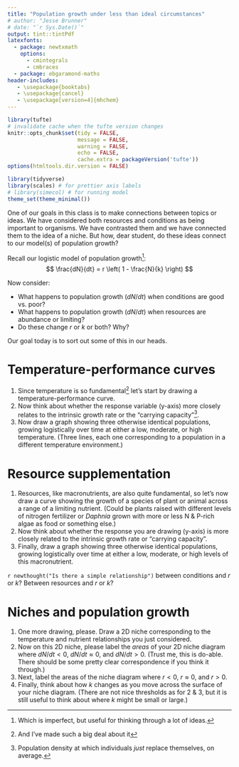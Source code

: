 ```yaml
---
title: "Population growth under less than ideal circumstances"
# author: "Jesse Brunner"
# date: "`r Sys.Date()`"
output: tint::tintPdf
latexfonts:
  - package: newtxmath
    options: 
      - cmintegrals
      - cmbraces
  - package: ebgaramond-maths
header-includes:
   - \usepackage{booktabs}
   - \usepackage{cancel}
   - \usepackage[version=4]{mhchem}
---
```


```r
library(tufte)
# invalidate cache when the tufte version changes
knitr::opts_chunk$set(tidy = FALSE, 
                      message = FALSE, 
                      warning = FALSE,
                      echo = FALSE,
                      cache.extra = packageVersion('tufte'))
options(htmltools.dir.version = FALSE)
```

```r
library(tidyverse)
library(scales) # for prettier axis labels
# library(simecol) # for running model 
theme_set(theme_minimal())
```

One of our goals in this class is to make connections between topics or ideas. We have considered both resources and conditions as being important to organisms. We have contrasted them and we have connected them to the idea of a niche. But how, dear student, do these ideas connect to our model(s) of population growth?

Recall our logistic model of population growth^[Which is imperfect, but useful for thinking through a lot of ideas.]:
$$
\frac{dN}{dt} = r \left( 1 - \frac{N}{k} \right)
$$

Now consider:

*  What happens to population growth ($dN/dt$) when conditions are good vs. poor? 
*  What happens to population growth ($dN/dt$) when resources are abundance or limiting?
*  Do these change $r$ or $k$ or both? Why?

Our goal today is to sort out some of this in our heads.

# Temperature-performance curves

1.  Since temperature is so fundamental^[And I've made such a big deal about it] let's start by drawing a temperature-performance curve.
2.  Now think about whether the response variable (y-axis) more closely relates to the intrinsic growth rate or the "carrying capacity"^[Population density at which individuals _just_ replace themselves, on average.].
3.  Now draw a graph showing three otherwise identical populations, growing logistically over time at either a low, moderate, or high temperature. (Three lines, each one corresponding to a population in a different temperature environment.)


# Resource supplementation

1.  Resources, like macronutrients, are also quite fundamental, so let's now draw a curve showing the growth of a species of plant or animal across a range of a limiting nutrient. (Could be plants raised with different levels of nitrogen fertilizer or _Daphnia_ grown with more or less N & P-rich algae as food or something else.)
2. Now think about whether the response you are drawing (y-axis) is more closely related to the intrinsic growth rate or "carrying capacity". 
3. Finally, draw a graph showing three otherwise identical populations, growing logistically over time at either a low, moderate, or high levels of this macronutrient. 

`r newthought("Is there a simple relationship")` between conditions and $r$ or $k$? Between resources and $r$ or $k$? 


# Niches and population growth

1.  One more drawing, please. Draw a 2D niche corresponding to the temperature and nutrient relationships you just considered. 
2.  Now on this 2D niche, please label the _areas_ of your 2D niche diagram where $dN/dt < 0$, $dN/dt \approx 0$, and $dN/dt > 0$. (Trust me, this is do-able. There should be some pretty clear correspondence if you think it through.)
3.  Next, label the areas of the niche diagram where $r < 0$, $r \approx 0$, and $r > 0$. 
4.  Finally, think about how $k$ changes as you move across the surface of your niche diagram. (There are not nice thresholds as for 2 & 3, but it is still useful to think about where $k$ might be small or large.)




